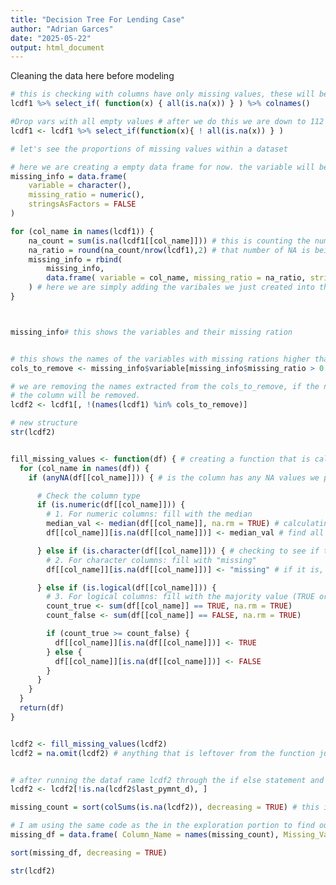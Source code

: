```yaml
---
title: "Decision Tree For Lending Case"
author: "Adrian Garces"
date: "2025-05-22"
output: html_document
---
```


Cleaning the data here before modeling
```r
# this is checking with columns have only missing values, these will be removed. 
lcdf1 %>% select_if( function(x) { all(is.na(x)) } ) %>% colnames() 

#Drop vars with all empty values # after we do this we are down to 112 variables.
lcdf1 <- lcdf1 %>% select_if(function(x){ ! all(is.na(x)) } )

# let's see the proportions of missing values within a dataset 

# here we are creating a empty data frame for now. the variable will be the column names, the missing ratio will be the proportion of the values within 
missing_info = data.frame( 
    variable = character(),
    missing_ratio = numeric(),
    stringsAsFactors = FALSE
)

for (col_name in names(lcdf1)) {
    na_count = sum(is.na(lcdf1[[col_name]])) # this is counting the number of NA within the columns and returning a number 
    na_ratio = round(na_count/nrow(lcdf1),2) # that number of NA is being divided by the number of rows within the entire data set to give us a ratio, and we want to round the result to the second decimal.
    missing_info = rbind(
        missing_info,
        data.frame( variable = col_name, missing_ratio = na_ratio, stringsAsFactors = FALSE)
    ) # here we are simply adding the varibales we just created into that empty data frame called missing_info
}



missing_info# this shows the variables and their missing ration


# this shows the names of the variables with missing rations higher than 0.5, we are removing them
cols_to_remove <- missing_info$variable[missing_info$missing_ratio > 0.5] 

# we are removing the names extracted from the cols_to_remove, if the name appears in both datasets 
# the column will be removed.
lcdf2 <- lcdf1[, !(names(lcdf1) %in% cols_to_remove)]

# new structure
str(lcdf2)


fill_missing_values <- function(df) { # creating a function that is called fill_missing_values
  for (col_name in names(df)) { 
    if (anyNA(df[[col_name]])) { # is the column has any NA values we proceed 

      # Check the column type
      if (is.numeric(df[[col_name]])) {
        # 1. For numeric columns: fill with the median
        median_val <- median(df[[col_name]], na.rm = TRUE) # calculating the median value to replace the NA values, this median value is not taking into account the NAs. 
        df[[col_name]][is.na(df[[col_name]])] <- median_val # find all the NA values and replace with median_value 

      } else if (is.character(df[[col_name]])) { # checking to see if the column is a character
        # 2. For character columns: fill with "missing"
        df[[col_name]][is.na(df[[col_name]])] <- "missing" # if it is, than replace the NA value with "missing"

      } else if (is.logical(df[[col_name]])) {
        # 3. For logical columns: fill with the majority value (TRUE or FALSE)
        count_true <- sum(df[[col_name]] == TRUE, na.rm = TRUE)
        count_false <- sum(df[[col_name]] == FALSE, na.rm = TRUE)

        if (count_true >= count_false) {
          df[[col_name]][is.na(df[[col_name]])] <- TRUE
        } else {
          df[[col_name]][is.na(df[[col_name]])] <- FALSE
        }
      }
    }
  }
  return(df)
}


lcdf2 <- fill_missing_values(lcdf2)
lcdf2 = na.omit(lcdf2) # anything that is leftover from the function just omit the row


# after running the dataf rame lcdf2 through the if else statement and the na.omit function, I realized we did not add a statement for dates, so here I saw there were 64 NA values within the last_pymnt_d column so I am going to remove them. 
lcdf2 <- lcdf2[!is.na(lcdf2$last_pymnt_d), ]

missing_count = sort(colSums(is.na(lcdf2)), decreasing = TRUE) # this is a vector list 

# I am using the same code as the in the exploration portion to find out if there are missing values within the columns, there are not 
missing_df = data.frame( Column_Name = names(missing_count), Missing_Values = as.vector(missing_count))

sort(missing_df, decreasing = TRUE)

str(lcdf2)
```
